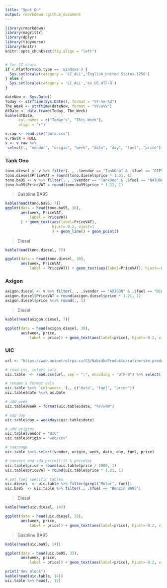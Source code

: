 ```yaml
---
title: "Spot On"
output: rmarkdown::github_document
---
```


```r
library(rmarkdown)
library(magrittr)
library(dplyr)
library(tidyverse)
library(knitr)
knitr::opts_chunk$set(fig.align = "left")


# for CZ chars
if (.Platform$OS.type == 'windows') {
  Sys.setlocale(category = 'LC_ALL','English_United States.1250')
} else {
  Sys.setlocale(category = 'LC_ALL','en_US.UTF-8')
}
```

```r
dateNow <- Sys.Date()
Today <- strftime(Sys.Date(), format = "%Y-%m-%d")
The_Week <- strftime(dateNow, format = "%Y/w%V")
dfDate <- data.frame(Today, The_Week)
kable(dfDate,
      col.names = c("Today's", "This Week"),
      align = "r")
```


```r
v.raw <- read.csv("data.csv")
v.raw$X = NULL
v <- v.raw %>%
 select(., "vendor", "origin", "week", "date", "day", "fuel", "price")
```

### Tank Ono

```r
tono.diesel <- v %>% filter(. , .$vendor == "TankOno" & .$fuel == "DIESEL")
tono.diesel$PriceVAT = round(tono.diesel$price * 1.21, 1)
tono.ba95 <- v %>% filter(. , .$vendor == "TankOno" & .$fuel == "NATURAL95")
tono.ba95$PriceVAT = round(tono.ba95$price * 1.21, 1)
```

> Gasoline BA95

```r
kable(head(tono.ba95, 7))
ggplot(data = head(tono.ba95, 30),
       aes(week, PriceVAT,
           label = PriceVAT)
       ) + geom_text(aes(label=PriceVAT),
                     hjust=-0.2, vjust=1
                     ) + geom_line() + geom_point()
```

> Diesel

```r
kable(head(tono.diesel, 7))

ggplot(data = head(tono.diesel, 30),
       aes(week, PriceVAT,
           label = PriceVAT)) + geom_text(aes(label=PriceVAT), hjust=-0.2, vjust=1) + geom_line() + geom_point()
```

### Axigon
```r
axigon.diesel <- v %>% filter(. , .$vendor == "AXIGON" & .$fuel == "Diesel")
axigon.diesel$PriceVAT = round(axigon.diesel$price * 1.21, 1)
axigon.diesel$price %<>% round(., 1)
```

> Diesel

```r
kable(head(axigon.diesel, 7))

ggplot(data = head(axigon.diesel, 30),
       aes(week, price,
           label = price)) + geom_text(aes(label=price), hjust=-0.2, vjust=1) + geom_line() + geom_point()
```

### UIC
```r
url <- "https://www.unipetrolrpa.cz/CS/NabidkaProduktu/rafinerske-produkty/uic.csv"

# read csv, select cols
uic.table  <- read.csv(url, sep = ";", encoding = "UTF-8") %>% select(., DATUM, PALIVO, UIC) 

# rename & format cols
uic.table %<>% `colnames<-`(., c("date", "fuel", "price"))
uic.table$date %<>% as.Date

# add week
uic.table$week = format(uic.table$date, "%Y/w%W")

# add day
uic.table$day = weekdays(uic.table$date)

# add origins
uic.table$vendor = "UIC"
uic.table$origin = "web/csv"

# rearange
uic.table %<>% select(vendor, origin, week, date, day, fuel, price)

# convert and add price(lit) % priceVat
uic.table$price = round(uic.table$price / 1000, 1)
uic.table$priceVAT = round(uic.table$price * 1.21, 1)

# set fuel specific tables
uic.diesel  <- uic.table %>% filter(grepl("Motor", fuel))
uic.ba95  <- uic.table %>% filter(., .$fuel == "Benzin BA95")
```

> Diesel

```r
kable(head(uic.diesel, 14))

ggplot(data = head(uic.diesel, 33),
       aes(week, price,
           label = price)) + geom_text(aes(label=price), hjust=-0.2, vjust=1) + geom_line() + geom_point()
```

> Gasoline BA95

```r
kable(head(uic.ba95, 14))

ggplot(data = head(uic.ba95, 33),
       aes(week, price,
           label = price)) + geom_text(aes(label=price), hjust=-0.2, vjust=1) + geom_line() + geom_point()
```

```r
print("dev block")
kable(head(uic.table, 14))
uic.table %>% head(., 14)
```
